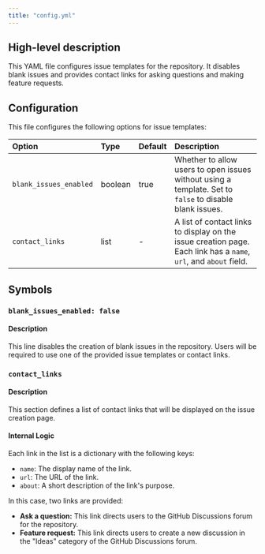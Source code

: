 ```yaml
---
title: "config.yml"
---
```


## High-level description
This YAML file configures issue templates for the repository. It disables blank issues and provides contact links for asking questions and making feature requests.

## Configuration
This file configures the following options for issue templates:

| Option | Type | Default | Description |
|:-------|:-----|:--------|:------------|
| `blank_issues_enabled` | boolean | true | Whether to allow users to open issues without using a template. Set to `false` to disable blank issues. |
| `contact_links` | list | - | A list of contact links to display on the issue creation page. Each link has a `name`, `url`, and `about` field. |

## Symbols
### `blank_issues_enabled: false`
#### Description
This line disables the creation of blank issues in the repository. Users will be required to use one of the provided issue templates or contact links.

### `contact_links`
#### Description
This section defines a list of contact links that will be displayed on the issue creation page. 

#### Internal Logic
Each link in the list is a dictionary with the following keys:

* `name`: The display name of the link.
* `url`: The URL of the link.
* `about`: A short description of the link's purpose.

In this case, two links are provided:

* **Ask a question:** This link directs users to the GitHub Discussions forum for the repository.
* **Feature request:** This link directs users to create a new discussion in the "Ideas" category of the GitHub Discussions forum. 
